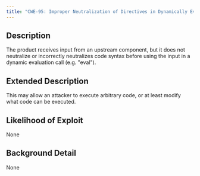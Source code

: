 ```yaml
---
title: "CWE-95: Improper Neutralization of Directives in Dynamically Evaluated Code ('Eval Injection')"
---
```


## Description
The product receives input from an upstream component, but it does not neutralize or incorrectly neutralizes code syntax before using the input in a dynamic evaluation call (e.g. "eval").

## Extended Description
This may allow an attacker to execute arbitrary code, or at least modify what code can be executed.

## Likelihood of Exploit
None

## Background Detail
None
        